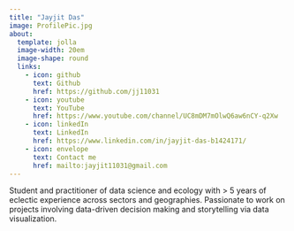 ---
title: "Jayjit Das"
image: ProfilePic.jpg
about:
  template: jolla
  image-width: 20em
  image-shape: round
  links:
    - icon: github
      text: Github
      href: https://github.com/jj11031
    - icon: youtube
      text: YouTube
      href: https://www.youtube.com/channel/UC8mDM7mOlwQ6aw6nCY-q2Xw
    - icon: linkedIn
      text: LinkedIn
      href: https://www.linkedin.com/in/jayjit-das-b1424171/
    - icon: envelope
      text: Contact me
      href: mailto:jayjit11031@gmail.com
---

Student and practitioner of data science and ecology with > 5 years of eclectic experience across sectors and geographies. Passionate to work on projects involving data-driven decision making and storytelling via data visualization.

